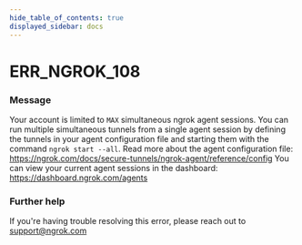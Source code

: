 ```yaml
---
hide_table_of_contents: true
displayed_sidebar: docs
---
```



# ERR_NGROK_108

### Message

Your account is limited to `MAX` simultaneous ngrok agent sessions.
You can run multiple simultaneous tunnels from a single agent session by defining the tunnels in your agent configuration file and starting them with the command `ngrok start --all`.
Read more about the agent configuration file: https://ngrok.com/docs/secure-tunnels/ngrok-agent/reference/config
You can view your current agent sessions in the dashboard:
https://dashboard.ngrok.com/agents

<ErrorDetails error="err_ngrok_108" />

### Further help

If you're having trouble resolving this error, please reach out to [support@ngrok.com](mailto:support@ngrok.com?subject=Help%20with%20ERR_NGROK_108)

